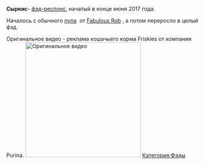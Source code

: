'''Сыркис '''- [[фэд-респонс]], начатый в конце июня 2017 года. {{Фэды
|title1=Сыркис
|image1=[[Файл:2017-12-01_14-53-04.png|thumb|left|250px]]
|плейлист=
[https://www.youtube.com/playlist?list=PL_fesBgFvMZL2VXAgu4ylsaaIiFCX61v5 Ссылка на плейлист]
}}

Началось с обычного [https://youtu.be/x9cOUazH3zQ пупа]  от [[ Fabulous Rob]] , а потом переросло в целый фэд. 

Оригинальное видео - реклама кошачьего корма Friskies от компании Purina. 
[[File:Friskies|thumb|303x303px|Оригинальное видео]]
[[Категория:Фэды]]